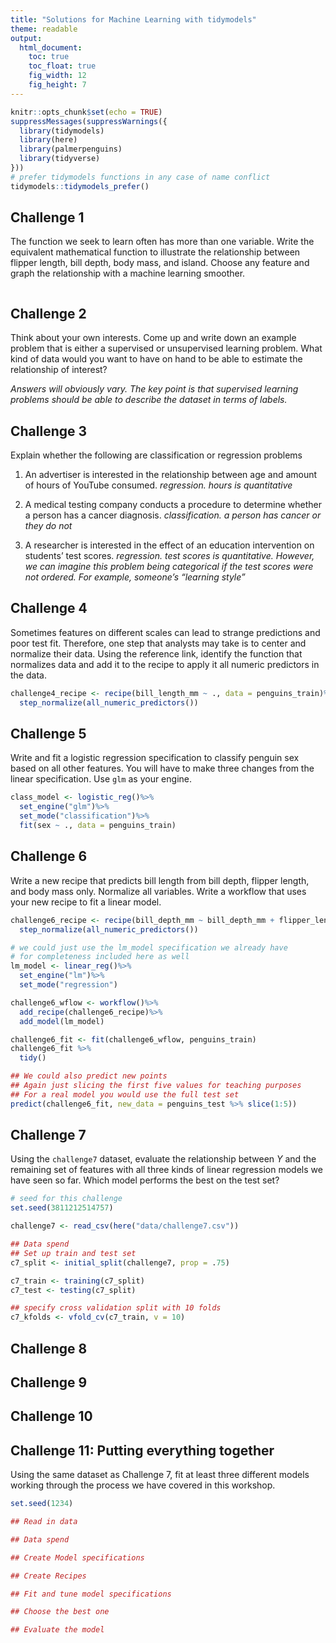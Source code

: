 ```yaml
---
title: "Solutions for Machine Learning with tidymodels"
theme: readable
output:
  html_document:
    toc: true
    toc_float: true
    fig_width: 12
    fig_height: 7
---
```


```r
knitr::opts_chunk$set(echo = TRUE)
suppressMessages(suppressWarnings({ 
  library(tidymodels)
  library(here)
  library(palmerpenguins)
  library(tidyverse)
}))
# prefer tidymodels functions in any case of name conflict
tidymodels::tidymodels_prefer() 
```


## Challenge 1

The function we seek to learn often has more than one variable. Write the equivalent mathematical function to illustrate the relationship between flipper length, bill depth, body mass, and island. Choose any feature and graph the relationship with a machine learning smoother. 

```r


```

## Challenge 2

Think about your own interests. Come up and write down an example problem that is either a supervised or unsupervised learning problem. What kind of data would you want to have on hand to be able to estimate the relationship of interest? 

*Answers will obviously vary. The key point is that supervised learning problems should be able to describe the dataset in terms of labels.*

## Challenge 3 

Explain whether the following are classification or regression problems 

1. An advertiser is interested in the relationship between age and amount of hours of YouTube consumed. *regression. hours is quantitative*

2. A medical testing company conducts a procedure to determine whether a person has a cancer diagnosis. *classification. a person has cancer or they do not*

3. A researcher is interested in the effect of an education intervention on students' test scores. *regression. test scores is quantitative. However, we can imagine this problem being categorical if the test scores were not ordered. For example, someone's "learning style"*

## Challenge 4 

Sometimes features on different scales can lead to strange predictions and poor test fit. Therefore, one step that analysts may take is to center and normalize their data. Using the reference link, identify the function that normalizes data and add it to the recipe to apply it all numeric predictors in the data. 

```r
challenge4_recipe <- recipe(bill_length_mm ~ ., data = penguins_train)%>%
  step_normalize(all_numeric_predictors())
```


## Challenge 5 

Write and fit a logistic regression specification to classify penguin sex based on all other features. You will have to make three changes from the linear specification. Use `glm` as your engine. 

```r
class_model <- logistic_reg()%>%
  set_engine("glm")%>%
  set_mode("classification")%>%
  fit(sex ~ ., data = penguins_train)
```

## Challenge 6 

Write a new recipe that predicts bill length from bill depth, flipper length, and body mass only. Normalize all variables. Write a workflow that uses your new recipe to fit a linear model. 


```r
challenge6_recipe <- recipe(bill_depth_mm ~ bill_depth_mm + flipper_length_mm + body_mass_g, data = penguins_train)%>%
  step_normalize(all_numeric_predictors())

# we could just use the lm_model specification we already have
# for completeness included here as well 
lm_model <- linear_reg()%>%
  set_engine("lm")%>%
  set_mode("regression")

challenge6_wflow <- workflow()%>%
  add_recipe(challenge6_recipe)%>%
  add_model(lm_model)

challenge6_fit <- fit(challenge6_wflow, penguins_train)
challenge6_fit %>% 
  tidy()

## We could also predict new points 
## Again just slicing the first five values for teaching purposes 
## For a real model you would use the full test set
predict(challenge6_fit, new_data = penguins_test %>% slice(1:5))
```

## Challenge 7 

Using the `challenge7` dataset, evaluate the relationship between *Y* and the remaining set of features with all three kinds of linear regression models we have seen so far. Which model performs the best on the test set? 


```r
# seed for this challenge 
set.seed(3811212514757)

challenge7 <- read_csv(here("data/challenge7.csv"))

## Data spend 
## Set up train and test set 
c7_split <- initial_split(challenge7, prop = .75)

c7_train <- training(c7_split)
c7_test <- testing(c7_split)

## specify cross validation split with 10 folds 
c7_kfolds <- vfold_cv(c7_train, v = 10)
```

## Challenge 8 

## Challenge 9 

## Challenge 10 

## Challenge 11: Putting everything together 

Using the same dataset as Challenge 7, fit at least three different models working through the process we have covered in this workshop. 

```r
set.seed(1234)

## Read in data 

## Data spend 

## Create Model specifications 

## Create Recipes 

## Fit and tune model specifications 

## Choose the best one 

## Evaluate the model

```